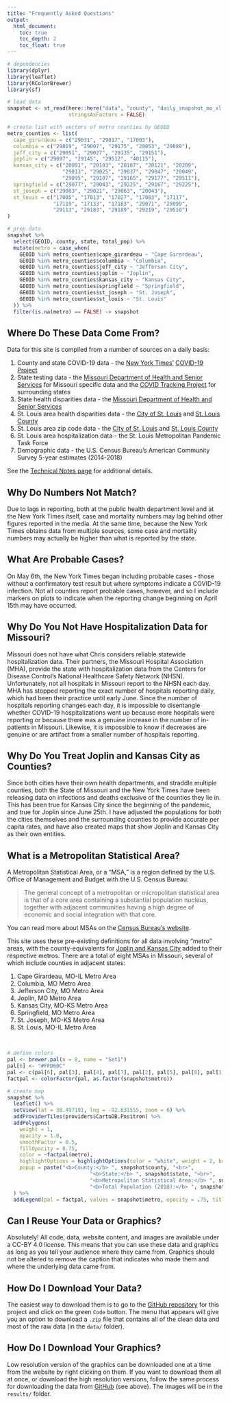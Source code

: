 ```yaml
---
title: "Frequently Asked Questions"
output: 
  html_document:
    toc: true
    toc_depth: 2
    toc_float: true
---
```


```r
# dependencies
library(dplyr)
library(leaflet)
library(RColorBrewer)
library(sf)

# load data
snapshot <- st_read(here::here("data", "county", "daily_snapshot_mo_xl.geojson"), crs = 4326,
                    stringsAsFactors = FALSE)

# create list with vectors of metro counties by GEOID
metro_counties <- list(
  cape_girardeau = c("29031", "29017", "17003"),
  columbia = c("29019", "29007", "29175", "29053", "29089"),
  jeff_city = c("29051", "29027", "29135", "29151"),
  joplin = c("29097", "29145", "29512", "40115"),
  kansas_city = c("20091", "20103", "20107", "20121", "20209",
                  "29013", "29025", "29037", "29047", "29049", 
                  "29095", "29107", "29165", "29177", "29511"),
  springfield = c("29077", "29043", "29225", "29167", "29225"),
  st_joseph = c("29003", "29021", "29063", "20043"),
  st_louis = c("17005", "17013", "17027", "17083", "17117", 
               "17119", "17133", "17163", "29071", "29099", 
               "29113", "29183", "29189", "29219", "29510")
)

# prep data
snapshot %>%
  select(GEOID, county, state, total_pop) %>%
  mutate(metro = case_when(
    GEOID %in% metro_counties$cape_girardeau ~ "Cape Girardeau",
    GEOID %in% metro_counties$columbia ~ "Columbia",
    GEOID %in% metro_counties$jeff_city ~ "Jefferson City",
    GEOID %in% metro_counties$joplin ~ "Joplin",
    GEOID %in% metro_counties$kansas_city ~ "Kansas City",
    GEOID %in% metro_counties$springfield ~ "Springfield",
    GEOID %in% metro_counties$st_joseph ~ "St. Joseph",
    GEOID %in% metro_counties$st_louis ~ "St. Louis"
  )) %>%
  filter(is.na(metro) == FALSE) -> snapshot
```

## Where Do These Data Come From?
Data for this site is compiled from a number of sources on a daily basis:

  1. County and state COVID-19 data - the <a href="https://nytimes.com" target="_blank">New York Times'</a> <a href="https://github.com/nytimes/covid-19-data" target="_blank">COVID-19 Project</a>
  2. State testing data - the <a href="https://health.mo.gov/living/healthcondiseases/communicable/novel-coronavirus/" target="_blank">Missouri Department of Health and Senior Services</a> for Missouri specific data and the <a href="https://covidtracking.com" target="_blank">COVID Tracking Project</a> for surrounding states
  3. State health disparities data - the <a href="https://health.mo.gov/living/healthcondiseases/communicable/novel-coronavirus/" target="_blank">Missouri Department of Health and Senior Services</a>
  4. St. Louis area health disparities data - the <a href="https://www.stlouis-mo.gov/covid-19/data/index.cfm" target="_blank">City of St. Louis</a> and <a href="https://stlcorona.com/resources/covid-19-statistics1/" target="_blank">St. Louis County</a>
  5. St. Louis area zip code data - the <a href="https://www.stlouis-mo.gov/covid-19/data/index.cfm" target="_blank">City of St. Louis</a> and <a href="https://stlcorona.com/resources/covid-19-statistics1/" target="_blank">St. Louis County</a>
  6. St. Louis area hospitalization data - the St. Louis Metropolitan Pandemic Task Force
  7. Demographic data - the U.S. Census Bureau's American Community Survey 5-year estimates (2014-2018)
  
See the [Technical Notes page](data.html) for additional details.

## Why Do Numbers Not Match? {.padtop}
Due to lags in reporting, both at the public health department level and at the New York Times itself, case and mortality numbers may lag behind other figures reported in the media. At the same time, because the New York Times obtains data from multiple sources, some case and mortality numbers may actually be higher than what is reported by the state.

## What Are Probable Cases? {.padtop}
On May 6th, the New York Times began including probable cases - those without a confirmatory test result but where symptoms indicate a COVID-19 infection. Not all counties report probable cases, however, and so I include markers on plots to indicate when the reporting change beginning on April 15th may have occurred.

## Why Do You Not Have Hospitalization Data for Missouri? {.padtop}
Missouri does not have what Chris considers reliable statewide hospitalization data. Their partners, the Missouri Hospital Association (MHA), provide the state with hospitalization data from the Centers for Disease Control's National Healthcare Safety Network (NHSN). Unfortunately, not all hospitals in Missouri report to the NHSN each day. MHA has stopped reporting the exact number of hospitals reporting daily, which had been their practice until early June. Since the number of hospitals reporting changes each day, it is impossible to disentangle whether COVID-19 hospitalizations went up because more hospitals were reporting or because there was a genuine increase in the number of in-patients in Missouri. Likewise, it is impossible to know if decreases are genuine or are artifact from a smaller number of hospitals reporting.

## Why Do You Treat Joplin and Kansas City as Counties? {.padtop}
Since both cities have their own health departments, and straddle multiple counties, both the State of Missouri and the New York Times have been releasing data on infections and deaths exclusive of the counties they lie in. This has been true for Kansas City since the beginning of the pandemic, and true for Joplin since June 25th. I have adjusted the populations for both the cities themselves and the surrounding counties to provide accurate per capita rates, and have also created maps that show Joplin and Kansas City as their own entities.

## What is a Metropolitan Statistical Area? {.padtop}
A Metropolitan Statistical Area, or a "MSA," is a region defined by the U.S. Office of Management and Budget with the U.S. Census Bureau:

> The general concept of a metropolitan or micropolitan statistical area is that of a core area containing a substantial population nucleus, together with adjacent communities having a high degree of economic and social integration with that core. 

You can read more about MSAs on the <a href="https://www.census.gov/programs-surveys/metro-micro/about.html" target="_blank">Census Bureau's website</a>.

This site uses these pre-existing definitions for all data involving "metro" areas, with the county-equivalents for [Joplin and Kansas City](#Why_Do_You_Treat_Joplin_and_Kansas_City_as_Counties) added to their respective metros. There are a total of eight MSAs in Missouri, several of which include counties in adjacent states:

  1. Cape Girardeau, MO-IL Metro Area
  2. Columbia, MO Metro Area
  3. Jefferson City, MO Metro Area
  4. Joplin, MO Metro Area
  5. Kansas City, MO-KS Metro Area
  6. Springfield, MO Metro Area
  7. St. Joseph, MO-KS Metro Area
  8. St. Louis, MO-IL Metro Area

<br>

```r
# define colors
pal <- brewer.pal(n = 8, name = "Set1")
pal[6] <- "#FFD60C"
pal <- c(pal[6], pal[3], pal[4], pal[7], pal[2], pal[5], pal[8], pal[1])
factpal <- colorFactor(pal, as.factor(snapshot$metro))

# create map
snapshot %>%
  leaflet() %>%
  setView(lat = 38.497191, lng = -92.631555, zoom = 6) %>%
  addProviderTiles(providers$CartoDB.Positron) %>%
  addPolygons(
    weight = 1, 
    opacity = 1.0, 
    smoothFactor = 0.5,
    fillOpacity = 0.75,
    color = ~factpal(metro),
    highlightOptions = highlightOptions(color = "white", weight = 2, bringToFront = TRUE),
    popup = paste("<b>County:</b> ", snapshot$county, "<br>",
                           "<b>State:</b> ", snapshot$state, "<br>",
                           "<b>Metropolitan Statistical Area:</b> ", snapshot$metro, "<br>",
                           "<b>Total Population (2018):</b> ", snapshot$total_pop)
  ) %>%
  addLegend(pal = factpal, values = snapshot$metro, opacity = .75, title = "Metropolitan Areas")
```

## Can I Reuse Your Data or Graphics? {.padtop}
Absolutely! All code, data, website content, and images are available under a CC-BY 4.0 license. This means that you can use these data and graphics as long as you tell your audience where they came from. Graphics should not be altered to remove the caption that indicates who made them and where the underlying data came from.

## How Do I Download Your Data? {.padtop}
The easiest way to download them is to go to the <a href="https://github.com/slu-openGIS/covid_daily_viz" target="_blank">GitHub repository</a> for this project and click on the green `Code` button. The menu that appears will give you an option to download a `.zip` file that contains all of the clean data and most of the raw data (in the `data/` folder).

## How Do I Download Your Graphics? {.padtop}
Low resolution version of the graphics can be downloaded one at a time from the website by right clicking on them. If you want to download them all at once, or download the high resolution versions, follow the same process for downloading the data from <a href="https://github.com/slu-openGIS/covid_daily_viz" target="_blank">GitHub</a> (see above). The images will be in the `results/` folder.
